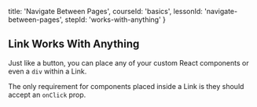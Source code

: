 
  title: 'Navigate Between Pages',
  courseId: 'basics',
  lessonId: 'navigate-between-pages',
  stepId: 'works-with-anything'
}

## Link Works With Anything

Just like a button, you can place any of your custom React components or even a `div` within a Link.

The only requirement for components placed inside a Link is they should accept an `onClick` prop.

